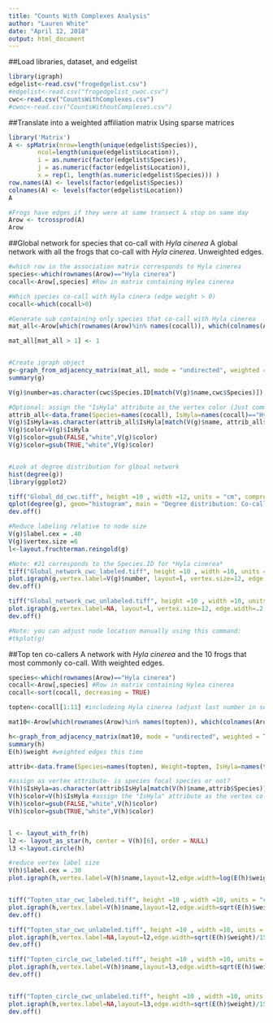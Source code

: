 ---
title: "Counts With Complexes Analysis"
author: "Lauren White"
date: "April 12, 2018"
output: html_document
---

##Load libraries, dataset, and edgelist
```{r}
library(igraph)
edgelist<-read.csv("frogedgelist.csv")
#edgelist<-read.csv("frogedgelist_cwoc.csv")
cwc<-read.csv("CountsWithComplexes.csv")
#cwoc<-read.csv("CountsWithoutComplexes.csv")

```

##Translate into a weighted affiliation matrix
Using sparse matrices
```{r}
library('Matrix')
A <- spMatrix(nrow=length(unique(edgelist$Species)),
        ncol=length(unique(edgelist$Location)),
        i = as.numeric(factor(edgelist$Species)),
        j = as.numeric(factor(edgelist$Location)),
        x = rep(1, length(as.numeric(edgelist$Species))) )
row.names(A) <- levels(factor(edgelist$Species))
colnames(A) <- levels(factor(edgelist$Location))
A

#Frogs have edges if they were at same transect & stop on same day
Arow <- tcrossprod(A)
Arow

```

##Global network for species that co-call with *Hyla cinerea*
A global network with all the frogs that co-call with *Hyla cinerea*. Unweighted edges.
```{r}
#which row in the association matrix corresponds to Hyla cinerea
species<-which(rownames(Arow)=="Hyla cinerea")
cocall<-Arow[,species] #Row in matrix containing Hylea cinerea 

#Which species co-call with Hyla cinera (edge weight > 0)
cocall<-which(cocall>0) 

#Generate sub containing only species that co-call with Hyla cinerea
mat_all<-Arow[which(rownames(Arow)%in% names(cocall)), which(colnames(Arow) %in% names(cocall))] 

mat_all[mat_all > 1] <- 1


#Create igraph object
g<-graph_from_adjacency_matrix(mat_all, mode = "undirected", weighted = NULL, diag = FALSE,  add.colnames = NULL, add.rownames = NA)
summary(g)

V(g)$number=as.character(cwc$Species.ID[match(V(g)$name,cwc$Species)]) # This code says to create a vertex attribute called "Sex" by extracting the value of the column "Sex" in the attributes file when the Bird ID number matches the vertex name.

#Optional: assign the "IsHyla" attribute as the vertex color (Just comment out if you want everything the same color)
attrib_all<-data.frame(Species=names(cocall), IsHyla=names(cocall)=="Hyla cinerea")
V(g)$IsHyla=as.character(attrib_all$IsHyla[match(V(g)$name, attrib_all$Species)])
V(g)$color=V(g)$IsHyla
V(g)$color=gsub(FALSE,"white",V(g)$color)
V(g)$color=gsub(TRUE,"white",V(g)$color)


#Look at degree distribution for glboal network
hist(degree(g))
library(ggplot2)

tiff("Global_dd_cwc.tiff", height =10 , width =12, units = "cm", compression = "lzw", res = 1200)
qplot(degree(g), geom="histogram", main = "Degree distribution: Co-calling with Hyla cinerea", xlab = "degree", fill=I("blue"), col=I("black"), alpha=I(.2),   xlim=c(0,60))
dev.off()

#Reduce labeling relative to node size
V(g)$label.cex = .40
V(g)$vertex.size =6
l<-layout.fruchterman.reingold(g)

#Note: #21 corresponds to the Species.ID for *Hyla cinerea*
tiff("Global_network_cwc_labeled.tiff", height =10 , width =10, units = "cm", compression = "lzw", res = 1200)
plot.igraph(g,vertex.label=V(g)$number, layout=l, vertex.size=12, edge.width=.2, edge.color="black")
dev.off()

tiff("Global_network_cwc_unlabeled.tiff", height =10 , width =10, units = "cm", compression = "lzw", res = 1200)
plot.igraph(g,vertex.label=NA, layout=l, vertex.size=12, edge.width=.2, edge.color="black")
dev.off()

#Note: you can adjust node location manually using this command:
#tkplot(g)

```

##Top ten co-callers 
A network with *Hyla cinerea* and the 10 frogs that most commonly co-call. With weighted edges. 

```{r}
species<-which(rownames(Arow)=="Hyla cinerea")
cocall<-Arow[,species] #Row in matrix containing Hylea cinerea 
cocall<-sort(cocall, decreasing = TRUE)

topten<-cocall[1:11] #includeing Hyla cinerea (adjust last number in sequence to get top x number of co-calling species)

mat10<-Arow[which(rownames(Arow)%in% names(topten)), which(colnames(Arow) %in% names(topten))] #subnetwork containing only top ten species that co-call with Hyla cinerea

h<-graph_from_adjacency_matrix(mat10, mode = "undirected", weighted = TRUE, diag = FALSE, add.colnames = NULL, add.rownames = NA)
summary(h)
E(h)$weight #weighted edges this time

attrib<-data.frame(Species=names(topten), Weight=topten, IsHyla=names(topten)=="Hyla cinerea") #create an attribute data frame- is the species the focal species, or not?

#assign as vertex attribute- is species focal species or not?
V(h)$IsHyla=as.character(attrib$IsHyla[match(V(h)$name,attrib$Species)])
V(h)$color=V(h)$IsHyla #assign the "IsHyla" attribute as the vertex color
V(h)$color=gsub(FALSE,"white",V(h)$color)
V(h)$color=gsub(TRUE,"white",V(h)$color)


l <- layout_with_fr(h)
l2 <- layout_as_star(h, center = V(h)[6], order = NULL)
l3 <-layout.circle(h)

#reduce vertex label size
V(h)$label.cex = .30
plot.igraph(h,vertex.label=V(h)$name,layout=l2,edge.width=log(E(h)$weight))


tiff("Topten_star_cwc_labeled.tiff", height =10 , width =10, units = "cm", compression = "lzw", res = 1200)
plot.igraph(h,vertex.label=V(h)$name,layout=l2,edge.width=sqrt(E(h)$weight)/15, edge.color="black")
dev.off()

tiff("Topten_star_cwc_unlabeled.tiff", height =10 , width =10, units = "cm", compression = "lzw", res = 1200)
plot.igraph(h,vertex.label=NA,layout=l2,edge.width=sqrt(E(h)$weight)/15, edge.color="black")
dev.off()

tiff("Topten_circle_cwc_labeled.tiff", height =10 , width =10, units = "cm", compression = "lzw", res = 1200)
plot.igraph(h,vertex.label=V(h)$name,layout=l3,edge.width=sqrt(E(h)$weight)/15, edge.color="black")
dev.off()


tiff("Topten_circle_cwc_unlabeled.tiff", height =10 , width =10, units = "cm", compression = "lzw", res = 1200)
plot.igraph(h,vertex.label=NA,layout=l3,edge.width=sqrt(E(h)$weight)/15, edge.color="black")
dev.off()

```